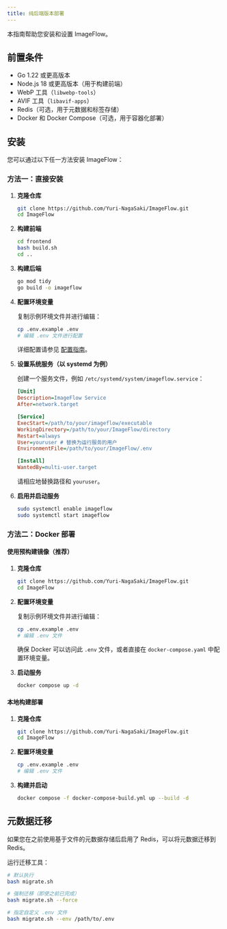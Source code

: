 ```yaml
---
title: 纯后端版本部署
---
```


本指南帮助您安装和设置 ImageFlow。

## 前置条件

- Go 1.22 或更高版本
- Node.js 18 或更高版本（用于构建前端）
- WebP 工具（`libwebp-tools`）
- AVIF 工具（`libavif-apps`）
- Redis（可选，用于元数据和标签存储）
- Docker 和 Docker Compose（可选，用于容器化部署）

## 安装

您可以通过以下任一方法安装 ImageFlow：

### 方法一：直接安装

1.  **克隆仓库**
    ```bash
    git clone https://github.com/Yuri-NagaSaki/ImageFlow.git
    cd ImageFlow
    ```

2.  **构建前端**
    ```bash
    cd frontend
    bash build.sh
    cd ..
    ```

3.  **构建后端**
    ```bash
    go mod tidy
    go build -o imageflow
    ```

4.  **配置环境变量**

    复制示例环境文件并进行编辑：
    ```bash
    cp .env.example .env
    # 编辑 .env 文件进行配置
    ```
    详细配置请参见 [配置指南](./configuration)。

5.  **设置系统服务（以 systemd 为例）**

    创建一个服务文件，例如 `/etc/systemd/system/imageflow.service`：
    ```ini
    [Unit]
    Description=ImageFlow Service
    After=network.target

    [Service]
    ExecStart=/path/to/your/imageflow/executable
    WorkingDirectory=/path/to/your/ImageFlow/directory
    Restart=always
    User=youruser # 替换为运行服务的用户
    EnvironmentFile=/path/to/your/ImageFlow/.env

    [Install]
    WantedBy=multi-user.target
    ```
    请相应地替换路径和 `youruser`。

6.  **启用并启动服务**
    ```bash
    sudo systemctl enable imageflow
    sudo systemctl start imageflow
    ```

### 方法二：Docker 部署

#### 使用预构建镜像（推荐）

1.  **克隆仓库**
    ```bash
    git clone https://github.com/Yuri-NagaSaki/ImageFlow.git
    cd ImageFlow
    ```

2.  **配置环境变量**

    复制示例环境文件并进行编辑：
    ```bash
    cp .env.example .env
    # 编辑 .env 文件
    ```
    确保 Docker 可以访问此 `.env` 文件，或者直接在 `docker-compose.yaml` 中配置环境变量。

3.  **启动服务**
    ```bash
    docker compose up -d
    ```

#### 本地构建部署

1.  **克隆仓库**
    ```bash
    git clone https://github.com/Yuri-NagaSaki/ImageFlow.git
    cd ImageFlow
    ```

2.  **配置环境变量**
    ```bash
    cp .env.example .env
    # 编辑 .env 文件
    ```

3.  **构建并启动**
    ```bash
    docker compose -f docker-compose-build.yml up --build -d
    ```

## 元数据迁移

如果您在之前使用基于文件的元数据存储后启用了 Redis，可以将元数据迁移到 Redis。

运行迁移工具：
```bash
# 默认执行
bash migrate.sh

# 强制迁移（即使之前已完成）
bash migrate.sh --force

# 指定自定义 .env 文件
bash migrate.sh --env /path/to/.env
``` 